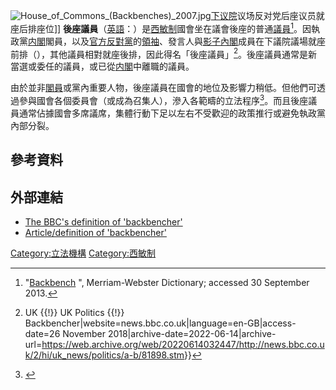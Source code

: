 [[File:House_of_Commons_(Backbenches)_2007.jpg|thumb]][[英国下议院|下议院]]议场反对党后座议员就座后排座位]]
'''後座議員'''（[[英語|英語]]：{{lang|en|Backbencher}}）是[[西敏制|西敏制]]國會坐在議會後座的普通[[国会议员|議員]]<ref>"[http://www.merriam-webster.com/dictionary/backbench Backbench] {{Wayback|url=http://www.merriam-webster.com/dictionary/backbench |date=20220616152540 }}", Merriam-Webster Dictionary; accessed 30 September 2013.</ref>。因執政黨[[内閣|内閣]]閣員，以及[[官方反對黨|官方反對黨]]的[[反對黨領袖_(英國)|領袖]]、發言人與[[影子內閣|影子內閣]]成員在下議院議場就座前排（{{link-en|前座議員|Frontbencher}}），其他議員相對就座後排，因此得名「後座議員」<ref>{{Cite web|url=http://news.bbc.co.uk/2/hi/uk_news/politics/a-b/81898.stm|title=BBC NEWS {{!}} UK {{!}} UK Politics {{!}} Backbencher|website=news.bbc.co.uk|language=en-GB|access-date=26 November 2018|archive-date=2022-06-14|archive-url=https://web.archive.org/web/20220614032447/http://news.bbc.co.uk/2/hi/uk_news/politics/a-b/81898.stm}}</ref>。後座議員通常是新當選或委任的議員，或已從[[内閣|内閣]]中離職的議員。

由於並非[[閣員|閣員]]或黨內重要人物，後座議員在國會的地位及影響力稍低。但他們可透過參與國會各個委員會（或成為召集人），滲入各範疇的立法程序<ref>{{Cite journal|last=Searing|first=Donald|date=July 1995|title=Backbench and Leadership Roles in The House of Commons|url=https://archive.org/details/sim_parliamentary-affairs_1995-07_48_3/page/418|journal=Parliamentary Affairs|volume= 48| issue = 3|pages=418–437|via=Oxford Academic|doi=10.1093/oxfordjournals.pa.a052543}}</ref>。而且後座議員通常佔據國會多席議席，集體行動下足以左右不受歡迎的政策推行或避免執政黨內部分裂。

==參考資料==
{{reflist}}

==外部連結==
{{wiktionarypar|backbencher|後座議員|en}}
*[http://news.bbc.co.uk/1/hi/uk_politics/a-z_of_parliament/a-b/81898.stm The BBC's definition of 'backbencher'] {{Wayback|url=http://news.bbc.co.uk/1/hi/uk_politics/a-z_of_parliament/a-b/81898.stm |date=20120307114103 }}
*[https://web.archive.org/web/20100428080846/http://www.governingdynamo.com/blog/2009/6/22/the-back-bench-mp.html Article/definition of 'backbencher']

[[Category:立法機構|Category:立法機構]]
[[Category:西敏制|Category:西敏制]]